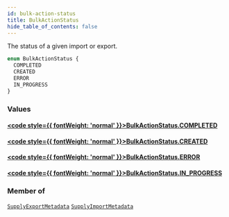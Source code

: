 ```yaml
---
id: bulk-action-status
title: BulkActionStatus
hide_table_of_contents: false
---
```








The status of a given import or export.

```graphql
enum BulkActionStatus {
  COMPLETED
  CREATED
  ERROR
  IN_PROGRESS
}
```


### Values

#### [<code style={{ fontWeight: 'normal' }}>BulkActionStatus.<b>COMPLETED</b></code>](#) 
> 
> 

#### [<code style={{ fontWeight: 'normal' }}>BulkActionStatus.<b>CREATED</b></code>](#) 
> 
> 

#### [<code style={{ fontWeight: 'normal' }}>BulkActionStatus.<b>ERROR</b></code>](#) 
> 
> 

#### [<code style={{ fontWeight: 'normal' }}>BulkActionStatus.<b>IN_PROGRESS</b></code>](#) 
> 
> 



### Member of

[`SupplyExportMetadata`](/supply/api/graphql-admin/reference/objects/supply-export-metadata)  <Badge class="secondary" text="object"/><Bullet />[`SupplyImportMetadata`](/supply/api/graphql-admin/reference/objects/supply-import-metadata)  <Badge class="secondary" text="object"/>



